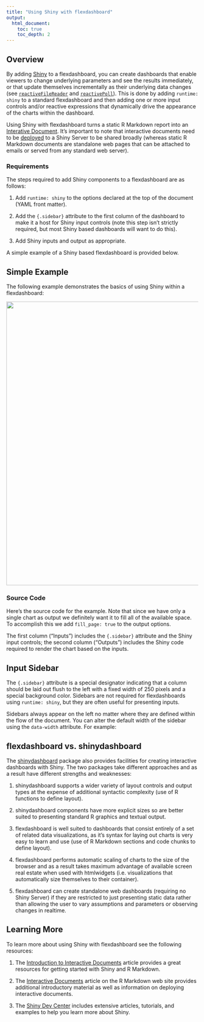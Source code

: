 ```yaml
---
title: "Using Shiny with flexdashboard"
output:
  html_document:
    toc: true
    toc_depth: 2
---
```


## Overview

By adding [Shiny](http://shiny.rstudio.com) to a flexdashboard, you can create dashboards that enable viewers to change underlying parameters and see the results immediately, or that update themselves incrementally as their underlying data changes (see [`reactiveFileReader`](http://shiny.rstudio.com/reference/shiny/latest/reactiveFileReader.html) and [`reactivePoll`](http://shiny.rstudio.com/reference/shiny/latest/reactivePoll.html)). This is done by adding `runtime: shiny` to a standard flexdashboard and then adding one or more input controls and/or reactive expressions that dynamically drive the appearance of the charts within the dashboard.

Using Shiny with flexdashboard turns a static R Markdown report into an [Interative Document](http://rmarkdown.rstudio.com/authoring_shiny.html). It's important to note that interactive documents need to be [deployed](http://rmarkdown.rstudio.com/authoring_shiny.html#deployment) to a Shiny Server to be shared broadly (whereas static R Markdown documents are standalone web pages that can be attached to emails or served from any standard web server).

### Requirements

The steps required to add Shiny components to a flexdashboard are as follows:

1. Add `runtime: shiny` to the options declared at the top of the document (YAML front matter).

2. Add the `{.sidebar}` attribute to the first column of the dashboard to make it a host for Shiny input controls (note this step isn't strictly required, but most Shiny based dashboards will want to do this).

3. Add Shiny inputs and output as appropriate.

A simple example of a Shiny based flexdashboard is provided below.

## Simple Example

The following example demonstrates the basics of using Shiny within a flexdashboard:

<img src="images/Shiny.png" width="865" height="745"/>

### Source Code

Here's the source code for the example. Note that since we have only a single chart as output we definitely want it to fill all of the available space. To accomplish this we add `fill_page: true` to the output options.

<div id="shiny"></div>
<script type="text/javascript">loadSnippet('shiny')</script>

The first column ("Inputs") includes the `{.sidebar}` attribute and the Shiny input controls; the second column ("Outputs") includes the Shiny code required to render the chart based on the inputs.

## Input Sidebar

The `{.sidebar}` attribute is a special designator indicating that a column should be laid out flush to the left with a fixed width of 250 pixels and a special background color. Sidebars are not required for flexdashboards using `runtime: shiny`, but they are often useful for presenting inputs.

Sidebars always appear on the left no matter where they are defined within the flow of the document. You can alter the default width of the sidebar using the `data-width` attribute. For example:

<div id="sidebarwidth"></div>
<script type="text/javascript">loadSnippet('sidebarwidth')</script>


## flexdashboard vs. shinydashboard

The [shinydashboard](https://rstudio.github.io/shinydashboard/) package also provides facilities for creating interactive dashboards with Shiny. The two packages take different approaches and as a result have different strengths and weaknesses:

1. shinydashboard supports a wider variety of layout controls and output types at the expense of  additional syntactic complexity (use of R functions to define layout).

2. shinydashboard components have more explicit sizes so are better suited to presenting standard R graphics and textual output.

3. flexdashboard is well suited to dashboards that consist entirely of a set of related data visualizations, as it's syntax for laying out charts is very easy to learn and use (use of R Markdown sections and code chunks to define layout).

4. flexdashboard performs automatic scaling of charts to the size of the browser and as a result takes maximum advantage of available screen real estate when used with htmlwidgets (i.e. visualizations that automatically size themselves to their container).

3. flexdashboard can create standalone web dashboards (requiring no Shiny Server) if they are restricted to just presenting static data rather than allowing the user to vary assumptions and parameters or observing changes in realtime.

## Learning More

To learn more about using Shiny with flexdashboard see the following resources:

1. The [Introduction to Interactive Documents](http://shiny.rstudio.com/articles/interactive-docs.html) article provides a great resources for getting started with Shiny and R Markdown.

1. The [Interactive Documents](http://rmarkdown.rstudio.com/authoring_shiny.html) article on the R Markdown web site provides additional introductory material as well as information on deploying interactive documents.

2. The [Shiny Dev Center](http://shiny.rstudio.com) includes extensive articles, tutorials, and examples to help you learn more about Shiny.
